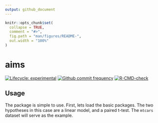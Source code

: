 ```yaml
---
output: github_document
---
```


<!-- README.md is generated from README.Rmd. Please edit that file -->

```r
knitr::opts_chunk$set(
  collapse = TRUE,
  comment = "#>",
  fig.path = "man/figures/README-",
  out.width = "100%"
)
```

# aims

<!-- badges: start -->

[![Lifecycle: experimental](https://img.shields.io/badge/lifecycle-experimental-orange.svg)](https://www.tidyverse.org/lifecycle/#experimental) [![Github commit frequency](https://img.shields.io/github/commit-activity/w/asshah4/aims)](https://github.com/asshah4/aims/graphs/commit-activity) [![R-CMD-check](https://github.com/asshah4/aims/workflows/R-CMD-check/badge.svg)](https://github.com/asshah4/aims/actions)

<!-- badges: end -->

## Usage

The package is simple to use. First, lets load the basic packages. The two hypotheses in this case are a linear model, and a paired t-test. The `mtcars` dataset will serve as the example.

